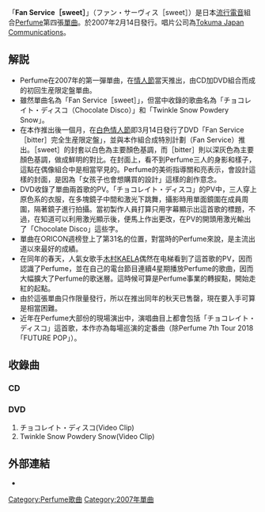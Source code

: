 {{Infobox Single 
| Name           = Fan Service［sweet］<br><small>ファン・サーヴィス［sweet］</small>
| Artist         = [[Perfume_(日本音樂團體)|Perfume]]
| Cover          = Perfume_fan_service_sweet.jpg
| Album          = [[GAME_(Perfume專輯)|GAME]]
| A-side         = チョコレイト・ディスコ
| B-side         = Twinkle Snow Powdery Snow
| Released       = 2007年2月14日
| Format         = 
| Recorded       = 
| Genre          = [[流行電音|流行電音]] 
| Length         = 7分36秒
| Label          = [[Tokuma_Japan_Communications|Tokuma Japan Communications]]
| Producer       = [[中田康貴|中田康貴]]
| Certification  = 
| Chart position = *週間最高順位35位（[[Oricon公信榜|ORICON]]）
| Misc           = {{External music video|{{YouTube|id = 1WTy2yqKI4w|title = Official Music Video：Perfume 「チョコレイト・ディスコ」}}}}
| Last single  = [[Electro_World|エレクトロ・ワールド]]<br />（2006年）
| This single  = '''Fan Service［sweet］'''<br />（2007年）
| Next single  = [[Polyrhythm_(Perfume單曲)|ポリリズム]]<br />（2007年）
}}
「'''Fan Service［sweet］'''」（ファン・サーヴィス［sweet］）是日本[[流行電音|流行電音]]組合[[Perfume_(日本音樂團體)|Perfume]]第四張[[單曲|單曲]]。於2007年2月14日發行。唱片公司為[[Tokuma_Japan_Communications|Tokuma Japan Communications]]。

== 解説 ==
* Perfume在2007年的第一彈單曲，在[[情人節|情人節]]當天推出，由CD加DVD組合而成的初回生産限定盤單曲。
* 雖然單曲名為「Fan Service［sweet］」，但當中收錄的歌曲名為「チョコレイト・ディスコ（Chocolate Disco）」和「Twinkle Snow Powdery Snow」。
* 在本作推出後一個月，在[[白色情人節|白色情人節]]即3月14日發行了DVD「Fan Service［bitter］完全生産限定盤」，並與本作組合成特別計劃（Fan Service）推出。［sweet］的封套以白色為主要顏色基調，而［bitter］則以深灰色為主要顏色基調，做成鮮明的對比。在封面上，看不到Perfume三人的身影和樣子，這點在偶像組合中是相當罕見的。Perfume的美術指導關和亮表示，會設計這樣的封面，是因為「女孩子也會想購買的設計」這樣的創作意念。
* DVD收錄了單曲兩首歌的PV。「チョコレイト・ディスコ」的PV中，三人穿上原色系的衣服，在多塊鏡子中間和激光下跳舞，攝影時用單面鏡圍在成員周圍，隔著鏡子進行拍攝。當初製作人員打算只用字幕顯示出這首歌的標題，不過，在知道可以利用激光顯示後，便馬上作出更改，在PV的開頭用激光輸出了「Chocolate Disco」這些字。
* 單曲在ORICON週榜登上了第31名的位置，對當時的Perfume來說，是主流出道以來最好的成績。
* 在同年的春天，人氣女歌手[[木村Kaela|木村KAELA]]偶然在电梯看到了這首歌的PV，因而認識了Perfume，並在自己的電台節目連續4星期播放Perfume的歌曲，因而大幅擴大了Perfume的歌迷層。這時候可算是Perfume事業的轉捩點，開始走紅的起點。
* 由於這張單曲只作限量發行，所以在推出同年的秋天已售罄，現在要入手可算是相當困難。
* 近年在Perfume大部份的現場演出中，演唱曲目上都會包括「チョコレイト・ディスコ」這首歌，本作亦為每場巡演的定番曲（除Perfume 7th Tour 2018 ｢FUTURE POP｣）。

== 收錄曲 ==
=== CD ===
{{tracklist
| collapsed       = 
| headline        = 
| extra_column    = 
| total_length    = 7:35

| all_writing     = [[中田康貴|中田康貴]]（包括編曲）
| all_lyrics      = 
| all_music       = 

| writing_credits = 
| lyrics_credits  = 
| music_credits   = 

| title1          = チョコレイト・ディスコ
| note1           = 
| writer1         = 
| lyrics1         = 
| music1          = 
| extra1          = 
| length1         = 3:46

| title2          = Twinkle Snow Powdery Snow
| note2           = 
| writer2         = 
| lyrics2         = 
| music2          = 
| extra2          = 
| length2         = 3:49
}}

=== DVD ===
# チョコレイト・ディスコ(Video Clip)
# Twinkle Snow Powdery Snow(Video Clip)

== 外部連結 ==
* {{YouTube|id = 1WTy2yqKI4w|title = Official Music Video：Perfume 「チョコレイト・ディスコ」}}

{{Perfume}}

[[Category:Perfume歌曲|Category:Perfume歌曲]]
[[Category:2007年單曲|Category:2007年單曲]]